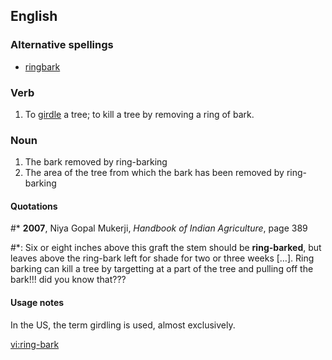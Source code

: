 ==English==

===Alternative spellings===
* [[ringbark]]

===Verb===
{{en-verb}}

# To [[girdle]] a tree; to kill a tree by removing a ring of bark.

===Noun===
{{en-noun|-}}

# The bark removed by ring-barking
# The area of the tree from which the bark has been removed by ring-barking

====Quotations====
#* '''2007''', Niya Gopal Mukerji, ''Handbook of Indian Agriculture'', page 389
#*: Six or eight inches above this graft the stem should be '''ring-barked''', but leaves above the ring-bark left for shade for two or three weeks […].
Ring barking can kill a tree by targetting at a part of the tree and pulling off the bark!!! did you know that???

====Usage notes====
In the US, the term girdling is used, almost exclusively.

[[vi:ring-bark]]